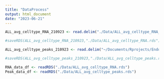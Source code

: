 ```yaml
---
title: "DataProcess"
output: html_document
date: "2023-06-21"
---
```


```r

ALL_avg_celltype_RNA_210923 <- read.delim("./Data/ALL_avg_celltype_RNA_210923.txt", row.names=1)

#saveRDS(ALL_avg_celltype_RNA_210923,"./Data/ALL_avg_celltype_RNA.rds")

ALL_avg_celltype_peaks_210923 <- read.delim("~/Documents/Rprojects/EndometrialEpigenetics/Data/ALL_avg_celltype_peaks_210923.txt", row.names=1)

#saveRDS(ALL_avg_celltype_peaks_210923,"./Data/ALL_avg_celltype_peaks.rds")

```

```r

RNA_data_df <- readRDS("./Data/ALL_avg_celltype_RNA.rds")
Peak_data_df <- readRDS("./Data/ALL_avg_celltype_peaks.rds")


```




